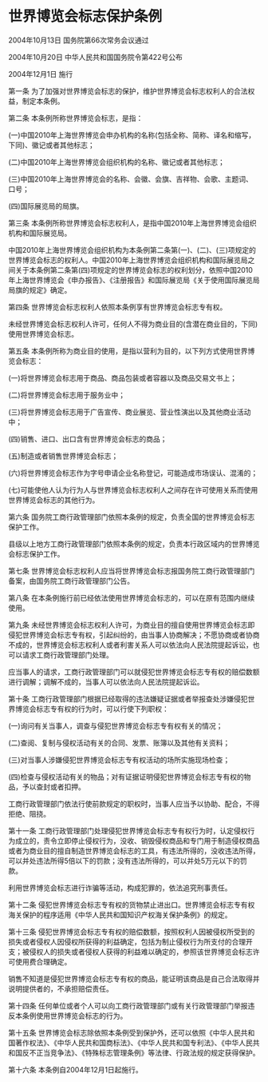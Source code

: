 # 世界博览会标志保护条例

2004年10月13日 国务院第66次常务会议通过

2004年10月20日 中华人民共和国国务院令第422号公布

2004年12月1日 施行

  

第一条 为了加强对世界博览会标志的保护，维护世界博览会标志权利人的合法权益，制定本条例。

第二条 本条例所称世界博览会标志，是指：

(一)中国2010年上海世界博览会申办机构的名称(包括全称、简称、译名和缩写，下同)、徽记或者其他标志；

(二)中国2010年上海世界博览会组织机构的名称、徽记或者其他标志；

(三)中国2010年上海世界博览会的名称、会徽、会旗、吉祥物、会歌、主题词、口号；

(四)国际展览局的局旗。

第三条 本条例所称世界博览会标志权利人，是指中国2010年上海世界博览会组织机构和国际展览局。

中国2010年上海世界博览会组织机构为本条例第二条第(一)、(二)、(三)项规定的世界博览会标志的权利人。中国2010年上海世界博览会组织机构和国际展览局之间关于本条例第二条第(四)项规定的世界博览会标志的权利划分，依照中国2010年上海世界博览会《申办报告》、《注册报告》和国际展览局《关于使用国际展览局局旗的规定》确定。

第四条 世界博览会标志权利人依照本条例享有世界博览会标志专有权。

未经世界博览会标志权利人许可，任何人不得为商业目的(含潜在商业目的，下同)使用世界博览会标志。

第五条 本条例所称为商业目的使用，是指以营利为目的，以下列方式使用世界博览会标志：

(一)将世界博览会标志用于商品、商品包装或者容器以及商品交易文书上；

(二)将世界博览会标志用于服务业中；

(三)将世界博览会标志用于广告宣传、商业展览、营业性演出以及其他商业活动中；

(四)销售、进口、出口含有世界博览会标志的商品；

(五)制造或者销售世界博览会标志；

(六)将世界博览会标志作为字号申请企业名称登记，可能造成市场误认、混淆的；

(七)可能使他人认为行为人与世界博览会标志权利人之间存在许可使用关系而使用世界博览会标志的其他行为。

第六条 国务院工商行政管理部门依照本条例的规定，负责全国的世界博览会标志保护工作。

县级以上地方工商行政管理部门依照本条例的规定，负责本行政区域内的世界博览会标志保护工作。

第七条 世界博览会标志权利人应当将世界博览会标志报国务院工商行政管理部门备案，由国务院工商行政管理部门公告。

第八条 在本条例施行前已经依法使用世界博览会标志的，可以在原有范围内继续使用。

第九条 未经世界博览会标志权利人许可，为商业目的擅自使用世界博览会标志即侵犯世界博览会标志专有权，引起纠纷的，由当事人协商解决；不愿协商或者协商不成的，世界博览会标志权利人或者利害关系人可以依法向人民法院提起诉讼，也可以请求工商行政管理部门处理。

应当事人的请求，工商行政管理部门可以就侵犯世界博览会标志专有权的赔偿数额进行调解；调解不成的，当事人可以依法向人民法院提起诉讼。

第十条 工商行政管理部门根据已经取得的违法嫌疑证据或者举报查处涉嫌侵犯世界博览会标志专有权的行为时，可以行使下列职权：

(一)询问有关当事人，调查与侵犯世界博览会标志专有权有关的情况；

(二)查阅、复制与侵权活动有关的合同、发票、账簿以及其他有关资料；

(三)对当事人涉嫌侵犯世界博览会标志专有权活动的场所实施现场检查；

(四)检查与侵权活动有关的物品；对有证据证明侵犯世界博览会标志专有权的物品，予以查封或者扣押。

工商行政管理部门依法行使前款规定的职权时，当事人应当予以协助、配合，不得拒绝、阻挠。

第十一条 工商行政管理部门处理侵犯世界博览会标志专有权行为时，认定侵权行为成立的，责令立即停止侵权行为，没收、销毁侵权商品和专门用于制造侵权商品或者为商业目的擅自制造世界博览会标志的工具，有违法所得的，没收违法所得，可以并处违法所得5倍以下的罚款；没有违法所得的，可以并处5万元以下的罚款。

利用世界博览会标志进行诈骗等活动，构成犯罪的，依法追究刑事责任。

第十二条 侵犯世界博览会标志专有权的货物禁止进出口。世界博览会标志专有权海关保护的程序适用《中华人民共和国知识产权海关保护条例》的规定。

第十三条 侵犯世界博览会标志专有权的赔偿数额，按照权利人因被侵权所受到的损失或者侵权人因侵权所获得的利益确定，包括为制止侵权行为所支付的合理开支；被侵权人的损失或者侵权人获得的利益难以确定的，参照该世界博览会标志许可使用费合理确定。

销售不知道是侵犯世界博览会标志专有权的商品，能证明该商品是自己合法取得并说明提供者的，不承担赔偿责任。

第十四条 任何单位或者个人可以向工商行政管理部门或有关行政管理部门举报违反本条例使用世界博览会标志的行为。

第十五条 世界博览会标志除依照本条例受到保护外，还可以依照《中华人民共和国著作权法》、《中华人民共和国商标法》、《中华人民共和国专利法》、《中华人民共和国反不正当竞争法》、《特殊标志管理条例》等法律、行政法规的规定获得保护。

第十六条 本条例自2004年12月1日起施行。